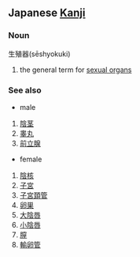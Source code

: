 == Japanese [[Kanji]] ==

=== Noun ===
生殖器(s&#275;shyokuki)
#the general term for [[sexual organs]]

=== See also ===

*male
#[[陰茎]]
#[[睾丸]]
#[[前立腺]]

*female
#[[陰核]]
#[[子宮]]
#[[子宮頚管]]
#[[卵巣]]
#[[大陰唇]]
#[[小陰唇]]
#[[膣]]
#[[輸卵管]]